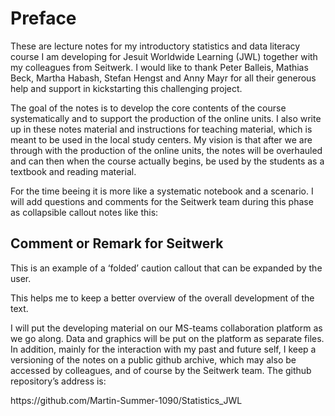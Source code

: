 # Preface {.unnumbered}

These are lecture notes for my introductory statistics and data literacy course I am 
developing for Jesuit Worldwide Learning (JWL) together with my colleagues from Seitwerk. 
I would like to thank
Peter Balleis, Mathias Beck, Martha Habash, Stefan Hengst and Anny Mayr 
for all their generous help and support
in kickstarting this challenging project.

The goal of the notes is to develop the core contents of the course systematically and to support
the production of the online units. I also write up in these notes material and instructions for
teaching material, which is meant to be used in the local study centers. My  vision is that after
we are through with the production of the online units, the notes will be overhauled and can then
when the course actually begins, be used by the students as a textbook and reading material.

For the time beeing it is more like a systematic notebook and a scenario. I will add questions
and comments for the Seitwerk team during this phase as collapsible callout notes like this:

:::{.callout-caution collapse="true"}
## Comment or Remark for Seitwerk

This is an example of a 'folded' caution callout that can be expanded by the user. 
:::

This helps me to keep a better overview of the overall development of the text.

I will put the developing material on our MS-teams collaboration platform as we go along. Data and
graphics will be put on the platform as separate files. In addition, mainly for the interaction with
my past and future self, I keep a versioning of the notes on a public github archive, which may
also be accessed by colleagues, and of course by the Seitwerk team. The github repository's address is:

https://github.com/Martin-Summer-1090/Statistics_JWL


